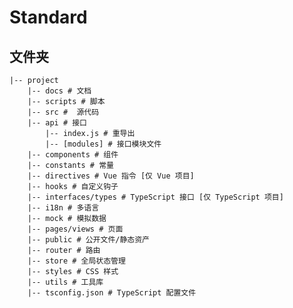 # Standard

## 文件夹

```
|-- project
    |-- docs # 文档
    |-- scripts # 脚本
    |-- src #  源代码
    |-- api # 接口
        |-- index.js # 重导出
        |-- [modules] # 接口模块文件
    |-- components # 组件
    |-- constants # 常量
    |-- directives # Vue 指令 [仅 Vue 项目]
    |-- hooks # 自定义钩子
    |-- interfaces/types # TypeScript 接口 [仅 TypeScript 项目]
    |-- i18n # 多语言
    |-- mock # 模拟数据
    |-- pages/views # 页面
    |-- public # 公开文件/静态资产
    |-- router # 路由
    |-- store # 全局状态管理
    |-- styles # CSS 样式
    |-- utils # 工具库
    |-- tsconfig.json # TypeScript 配置文件
```
